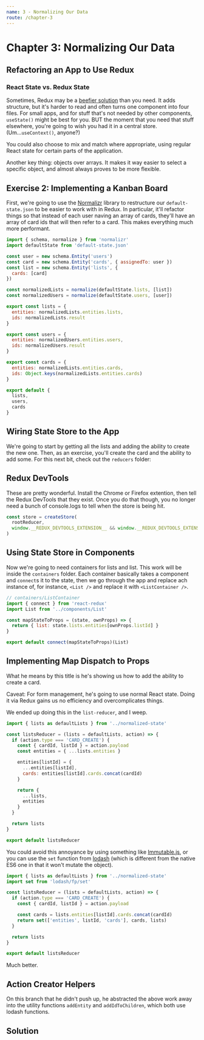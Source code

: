 ```yaml
---
name: 3 - Normalizing Our Data
route: /chapter-3
---
```



# Chapter 3: Normalizing Our Data

## Refactoring an App to Use Redux

### React State vs. Redux State

Sometimes, Redux may be a [beefier solution](https://medium.com/@dan_abramov/you-might-not-need-redux-be46360cf367) than you need. It adds structure, but it's harder to read and often turns one component into four files. For small apps, and for stuff that's not needed by other components, `useState()` might be best for you. BUT the moment that you need that stuff elsewhere, you're going to wish you had it in a central store. (Um...`useContext()`, anyone?)

You could also choose to mix and match where appropriate, using regular React state for certain parts of the application.

Another key thing: objects over arrays. It makes it way easier to select a specific object, and almost always proves to be more flexible.

## Exercise 2: Implementing a Kanban Board 

First, we're going to use the [Normalizr](https://github.com/paularmstrong/normalizr) library to restructure our `default-state.json` to be easier to work with in Redux. In particular, it'll refactor things so that instead of each user naving an array of cards, they'll have an array of card ids that will then refer to a card. This makes everything much more performant.

```javascript
import { schema, normalize } from 'normalizr'
import defaultState from 'default-state.json'

const user = new schema.Entity('users')
const card = new schema.Entity('cards', { assignedTo: user })
const list = new schema.Entity('lists', {
  cards: [card]
})

const normalizedLists = normalize(defaultState.lists, [list])
const normalizedUsers = normalize(defaultState.users, [user])

export const lists = {
  entities: normalizedLists.entities.lists,
  ids: normalizedLists.result
}

export const users = {
  entities: normalizedUsers.entities.users,
  ids: normalizedUsers.result
}

export const cards = {
  entities: normalizedLists.entities.cards,
  ids: Object.keys(normalizedLists.entities.cards)
}

export default {
  lists,
  users,
  cards
}
```

## Wiring State Store to the App

We're going to start by getting all the lists and adding the ability to create the new one. Then, as an exercise, you'll create the card and the ability to add some. For this next bit, check out the `reducers` folder:

## Redux DevTools

These are pretty wonderful. Install the Chrome or Firefox extention, then tell the Redux DevTools that they exist. Once you do that though, you no longer need a bunch of console.logs to tell when the store is being hit.

```javascript
const store = createStore(
  rootReducer,
  window.__REDUX_DEVTOOLS_EXTENSION__ && window.__REDUX_DEVTOOLS_EXTENSION
)
```

## Using State Store in Components

Now we're going to need containers for lists and list. This work will be inside the `containers` folder. Each container basically takes a component and `connect`s it to the state, then we go through the app and replace ach instance of, for instance, `<List />` and replace it with `<ListContainer />`.

```javascript
// containers/ListContainer
import { connect } from 'react-redux'
import List from '../components/List'

const mapStateToProps = (state, ownProps) => {
  return { list: state.lists.entities[ownProps.listId] }
}

export default connect(mapStateToProps)(List)
```

## Implementing Map Dispatch to Props

What he means by this title is he's showing us how to add the ability to create a card.

Caveat: For form management, he's going to use normal React state. Doing it via Redux gains us no efficiency and overcomplicates things.

We ended up doing this in the `list-reducer`, and I weep.

```javascript
import { lists as defaultLists } from '../normalized-state'

const listsReducer = (lists = defaultLists, action) => {
  if (action.type === 'CARD_CREATE') {
    const { cardId, listId } = action.payload
    const entities = { ...lists.entities }

    entities[listId] = {
      ...entities[listId],
      cards: entities[listId].cards.concat(cardId)
    }

    return {
      ...lists,
      entities
    }
  }

  return lists
}

export default listsReducer
```

You could avoid this annoyance by using something like [Immutable.js](https://immutable-js.github.io/immutable-js/), or you can use the `set` function from [lodash](https://lodash.com/docs/4.17.15#set) (which is different from the native ES6 one in that it won't mutate the object).

```javascript
import { lists as defaultLists } from '../normalized-state'
import set from 'lodash/fp/set'

const listsReducer = (lists = defaultLists, action) => {
  if (action.type === 'CARD_CREATE') {
    const { cardId, listId } = action.payload

    const cards = lists.entities[listId].cards.concat(cardId)
    return set(['entities', listId, 'cards'], cards, lists)
  }

  return lists
}

export default listsReducer
```

Much better.

## Action Creator Helpers

On this branch that he didn't push up, he abstracted the above work away into the utility functions `addEntity` and `addIdToChildren`, which both use lodash functions.

## Solution

<KanbananzaPrototype />
